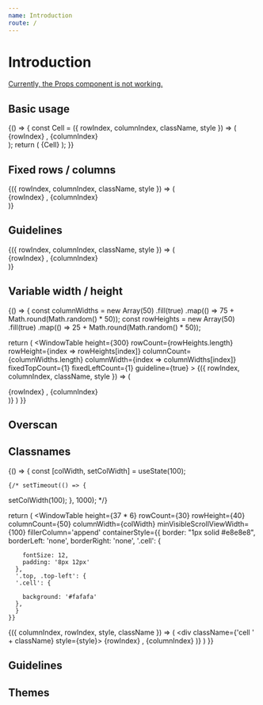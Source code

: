 ```yaml
---
name: Introduction
route: /
---
```



# Introduction

<Props of={WindowTable} />

[Currently, the Props component is not working.](https://github.com/pedronauck/docz/issues/717)

## Basic usage

<Playground>
{() => {
  const Cell = ({ rowIndex, columnIndex, className, style }) => (
      <div className={className} style={style}>
        {rowIndex} , {columnIndex}
      </div>
    );
  return (
    <WindowTable
      height={300}
      rowCount={30}
      rowHeight={40}
      columnCount={30}
      columnWidth={100}
    >
    {Cell}
    </WindowTable>
  );
}}
</Playground>

## Fixed rows / columns

<Playground>
<WindowTable
  height={300}
  rowCount={30}
  rowHeight={40}
  columnCount={30}
  columnWidth={100}
  fixedTopCount={1}
  fixedLeftCount={1}
>
{({ rowIndex, columnIndex, className, style }) => (
  <div className={className} style={style}>
    {rowIndex} , {columnIndex}
  </div>
)}
</WindowTable>
</Playground>


## Guidelines

<Playground>
<WindowTable
  height={300}
  rowCount={30}
  rowHeight={40}
  columnCount={30}
  columnWidth={100}
  fixedTopCount={1}
  fixedLeftCount={1}
  guideline={true}
>
{({ rowIndex, columnIndex, className, style }) => (
  <div className={className} style={style}>
    {rowIndex} , {columnIndex}
  </div>
)}
</WindowTable>
</Playground>

## Variable width / height

<Playground>
{() => {
  const columnWidths = new Array(50)
    .fill(true)
    .map(() => 75 + Math.round(Math.random() * 50));
  const rowHeights = new Array(50)
    .fill(true)
    .map(() => 25 + Math.round(Math.random() * 50));

  return (
    <WindowTable
      height={300}
      rowCount={rowHeights.length}
      rowHeight={index => rowHeights[index]}
      columnCount={columnWidths.length}
      columnWidth={index => columnWidths[index]}
      fixedTopCount={1}
      fixedLeftCount={1}
      guideline={true}
    >
    {({ rowIndex, columnIndex, className, style }) => (
      <div className={className} style={style}>
        {rowIndex} , {columnIndex}
      </div>
    )}
    </WindowTable>
  )
}}
</Playground>

## Overscan


## Classnames



<Playground>
  {() => {
    const [colWidth, setColWidth] = useState(100);

    {/* setTimeout(() => {
setColWidth(100);
    }, 1000); */}

return (
  <WindowTable
    height={37 * 6}
    rowCount={30}
    rowHeight={40}
    columnCount={50}
    columnWidth={colWidth}
    minVisibleScrollViewWidth={100}
    fillerColumn='append'
    containerStyle={{
      border: "1px solid #e8e8e8",
      borderLeft: 'none',
      borderRight: 'none',
      '.cell': {
        
        fontSize: 12,
        padding: '8px 12px'
      },
      '.top, .top-left': {
      '.cell': {
        
        background: '#fafafa'
      },
      }
    }}
    
    
  >
  {({ columnIndex, rowIndex, style, className }) => (
    <div className={'cell ' + className} style={style}>
      {rowIndex} , {columnIndex}
    </div>
  )}
  </WindowTable>
)
  }}

</Playground>





## Guidelines



## Themes